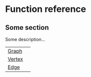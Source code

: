 # Function reference {.doc .doc-index}

## Some section

Some description...


| | |
| --- | --- |
| [Graph](Graph.qmd#ptdalgorithms.Graph) |  |
| [Vertex](Vertex.qmd#ptdalgorithms.Vertex) |  |
| [Edge](Edge.qmd#ptdalgorithms.Edge) |  |